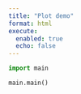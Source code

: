 ```yaml
---
title: "Plot demo"
format: html
execute:
  enabled: true
  echo: false
---
```


``` python
import main

main.main()

```
